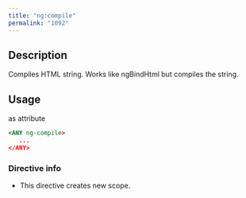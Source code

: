 ```yaml
---
title: "ng:compile"
permalink: "1092"
---
```


## Description

Compiles HTML string. Works like ngBindHtml but compiles the string.

## Usage

as attribute

```xml
<ANY ng-compile>
   ...
</ANY>
```

### Directive info

* This directive creates new scope.